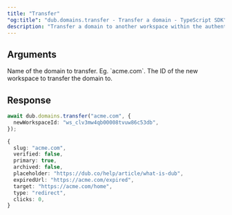 ```yaml
---
title: "Transfer"
"og:title": "dub.domains.transfer - Transfer a domain - TypeScript SDK"
description: "Transfer a domain to another workspace within the authenticated account."
---
```



## Arguments

<ParamField body="slug" type="string">
  Name of the domain to transfer. Eg. `acme.com`.
</ParamField>

<ParamField body="newWorkspaceId" type="string">
  The ID of the new workspace to transfer the domain to.
</ParamField>

## Response

<DomainResponse />

<RequestExample>

```ts
await dub.domains.transfer("acme.com", {
  newWorkspaceId: "ws_clv3mw4qb00008tvuw86c53db",
});
```

</RequestExample>

<ResponseExample>

```ts
{
  slug: "acme.com",
  verified: false,
  primary: true,
  archived: false,
  placeholder: "https://dub.co/help/article/what-is-dub",
  expiredUrl: "https://acme.com/expired",
  target: "https://acme.com/home",
  type: "redirect",
  clicks: 0,
}
```

</ResponseExample>
